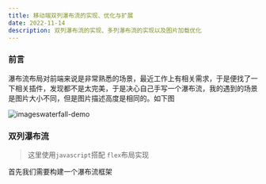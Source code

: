 ```yaml
---
title: 移动端双列瀑布流的实现、优化与扩展
date: 2022-11-14
description: 双列瀑布流的实现、多列瀑布流的实现以及图片加载优化
---
```


### 前言

瀑布流布局对前端来说是非常熟悉的场景，最近工作上有相关需求，于是便找了一下相关插件，发现都不是太完美，于是决心自己手写一个瀑布流，我的遇到的场景是图片大小不同，但是图片描述高度是相同的。如下图

![imageswaterfall-demo](https://image.liuyongzhi.cn/imageswaterfall-demo.png)

### 双列瀑布流

> 这里使用`javascript`搭配 `flex`布局实现

首先我们需要构建一个瀑布流框架


<Waterfall />